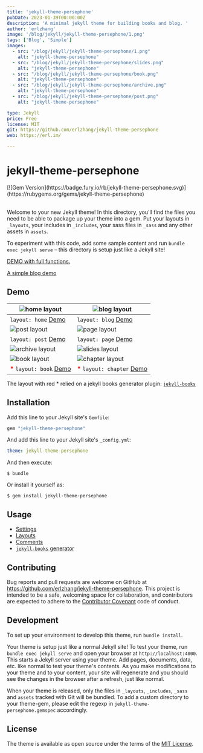 ```yaml
---
title: 'jekyll-theme-persephone'
pubDate: 2023-01-39T00:00:00Z
description: 'A minimal jekyll theme for building books and blog. '
author: 'erlzhang'
image: '/blog/jekyll/jekyll-theme-persephone/1.png'
tags: ['Blog', 'Simple']
images:
  - src: "/blog/jekyll/jekyll-theme-persephone/1.png"
    alt: "jekyll-theme-persephone"
  - src: "/blog/jekyll/jekyll-theme-persephone/slides.png"
    alt: "jekyll-theme-persephone"
  - src: "/blog/jekyll/jekyll-theme-persephone/book.png"
    alt: "jekyll-theme-persephone"
  - src: "/blog/jekyll/jekyll-theme-persephone/archive.png"
    alt: "jekyll-theme-persephone"
  - src: "/blog/jekyll/jekyll-theme-persephone/post.png"
    alt: "jekyll-theme-persephone"

type: Jekyll
price: Free
license: MIT
git: https://github.com/erlzhang/jekyll-theme-persephone
web: https://erl.im/

---
```

# jekyll-theme-persephone

<div class="ml-12">
[![Gem Version](https://badge.fury.io/rb/jekyll-theme-persephone.svg)](https://rubygems.org/gems/jekyll-theme-persephone)
</div>
<br/>

Welcome to your new Jekyll theme! In this directory, you'll find the files you need to be able to package up your theme into a gem. Put your layouts in `_layouts`, your includes in `_includes`, your sass files in `_sass` and any other assets in `assets`.

To experiment with this code, add some sample content and run `bundle exec jekyll serve` – this directory is setup just like a Jekyll site!

[DEMO with full functions.](http://demo.erl.im)

[A simple blog demo](https://en.erl.im)

## Demo

| ![home layout](/screenshots/home.png) | ![blog layout](/screenshots/blog.png) |
| -- | -- |
| `layout: home` [Demo](https://en.erl.im/blog/) | `layout: blog` [Demo](https://en.erl.im/archive/) |
| ![post layout](/screenshots/post.png) | ![page layout](/screenshots/page.png) |
| `layout: post` [Demo](https://en.erl.im/blog/jekyll-theme-persephone.html) | `layout: page` [Demo](https://jekyll-theme-persephone.netlify.app/about.html) |
| ![archive layout](/screenshots/archive.png)      | ![slides layout](/screenshots/slides.png) |
| ![book layout](/screenshots/book.png) | ![chapter layout](/screenshots/chapter.png) |
| <strong style="color: red">*</strong> `layout: book` [Demo](https://jekyll-theme-persephone.netlify.app/corner) | <strong style="color: red">*</strong> `layout: chapter` [Demo](https://jekyll-theme-persephone.netlify.app/corner/1.html) |

The layout with red * relied on a jekyll books generator plugin: [`jekyll-books`](https://github.com/erlzhang/jekyll-books)

## Installation

Add this line to your Jekyll site's `Gemfile`:

```ruby
gem "jekyll-theme-persephone"
```

And add this line to your Jekyll site's `_config.yml`:

```yaml
theme: jekyll-theme-persephone
```

And then execute:

    $ bundle

Or install it yourself as:

    $ gem install jekyll-theme-persephone

## Usage

- [Settings](/_config.yml)
- [Layouts](/docs/layouts.md)
- [Comments](/docs/comments.md)
- [`jekyll-books` generator](/docs/books.md)

## Contributing

Bug reports and pull requests are welcome on GitHub at https://github.com/erlzhang/jekyll-theme-persephone. This project is intended to be a safe, welcoming space for collaboration, and contributors are expected to adhere to the [Contributor Covenant](http://contributor-covenant.org) code of conduct.

## Development

To set up your environment to develop this theme, run `bundle install`.

Your theme is setup just like a normal Jekyll site! To test your theme, run `bundle exec jekyll serve` and open your browser at `http://localhost:4000`. This starts a Jekyll server using your theme. Add pages, documents, data, etc. like normal to test your theme's contents. As you make modifications to your theme and to your content, your site will regenerate and you should see the changes in the browser after a refresh, just like normal.

When your theme is released, only the files in `_layouts`, `_includes`, `_sass` and `assets` tracked with Git will be bundled.
To add a custom directory to your theme-gem, please edit the regexp in `jekyll-theme-persephone.gemspec` accordingly.

## License

The theme is available as open source under the terms of the [MIT License](https://opensource.org/licenses/MIT).
